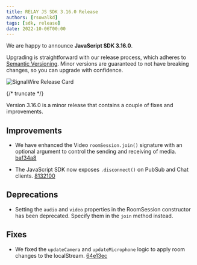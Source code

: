 ---
title: RELAY JS SDK 3.16.0 Release
authors: [rsowalkd]
tags: [sdk, release]
date: 2022-10-06T00:00
---

We are happy to announce **JavaScript SDK 3.16.0**.

Upgrading is straightforward with our release process, which adheres to [Semantic Versioning](https://semver.org/).
Minor versions are guaranteed to not have breaking changes, so you can upgrade with confidence.

![SignalWire Release Card](./_img/img.png)


{/* truncate */}

Version 3.16.0 is a minor release that contains a couple of fixes and improvements.

## Improvements

- We have enhanced the Video `roomSession.join()` signature with an optional argument to control the sending and receiving of media. [baf34a8](https://github.com/signalwire/signalwire-js/commit/baf34a875965b7aed93ed4a7fc64767df46bb11a)

- The JavaScript SDK now exposes `.disconnect()` on PubSub and Chat clients. [8132100](https://github.com/signalwire/signalwire-js/commit/8132100cb237dfe69136ef175c235690cfe577db)

## Deprecations

- Setting the `audio` and `video` properties in the RoomSession constructor has been deprecated. Specify them in the `join` method instead.

## Fixes

- We fixed the `updateCamera` and `updateMicrophone` logic to apply room changes to the localStream. [64e13ec](https://github.com/signalwire/signalwire-js/commit/64e13ec60a812ba3dbab941ea3d2bfa5f27ad5fe)

